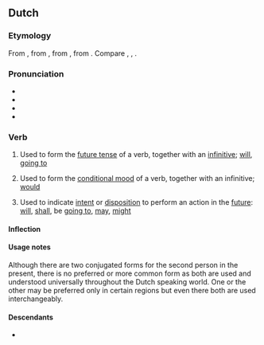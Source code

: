 ==Dutch==

===Etymology===
{{dercat|nl|odt|frk|gmw-pro|gem-pro|ine-pro|inh=4}}
From {{inh|nl|dum|sullen|solen, suelen, sollen, sullen}}, from {{inh|nl|odt|*sulan}}, from {{inh|nl|gmw-pro|*skulan}}, from {{inh|nl|gem-pro|*skulaną}}. Compare {{cog|de|sollen}}, {{cog|en|shall}}, {{cog|da|skulle}}.

===Pronunciation===
* {{IPA|nl|/ˈzʏ.lə(n)/}}
* {{audio|nl|Nl-zullen.ogg|Audio}}
* {{hyphenation|nl|zul|len}}
* {{rhymes|nl|ʏlən}}

===Verb===
{{nl-verb}}

# {{lb|nl|auxiliary|present tense}} Used to form the [[future tense]] of a verb, together with an [[infinitive]]; [[will]], [[going to]]
#: {{ux|nl|Het '''zal''' toch niet werken.|It '''will''' not work anyway.}}
#: {{ux|nl|Dat '''zal''' niet gebeuren.|That '''will''' not happen.}}
# {{lb|nl|auxiliary|past tense}} Used to form the [[conditional mood]] of a verb, together with an infinitive; [[would]]
#: {{ux|nl|Het werk '''zou''' nu af zijn geweest als jij je niet had verslapen.|The work '''would''' have been finished now if you hadn't overslept.}}
#: {{ux|nl|Dat '''zou''' ik niet doen als ik jou was.|I '''would''' not do that if I were you.}}
# {{lb|nl|modal auxiliary}} Used to indicate [[intent]] or [[disposition]] to perform an action in the [[future]]: [[will]], [[shall]], be [[going to]], [[may]], [[might]]
#: {{ux|nl|Het '''zou''' vandaag regenen.|It '''was going to''' rain today.}}
#: {{ux|nl|'''Zal''' ik eerst gaan?|'''Shall''' I go first?}}

====Inflection====
{{nl-conj-irr|zullen}}

====Usage notes====
Although there are two conjugated forms for the second person in the present, there is no preferred or more common form as both are used and understood universally throughout the Dutch speaking world. One or the other may be preferred only in certain regions but even there both are used interchangeably.

====Descendants====
* {{desc|af|sal}}